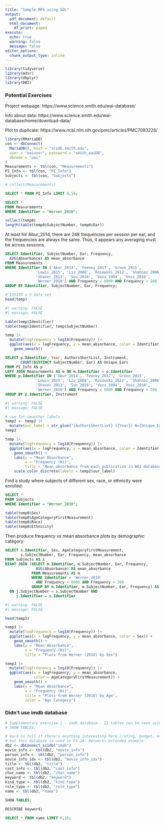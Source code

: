 ```yaml
---
title: "Sample MP4 using SQL"
output:
  pdf_document: default
  html_document:
    df_print: paged
execute:
  echo: true
  warning: false
  message: false
editor_options:
  chunk_output_type: inline
---
```


```r
library(tidyverse)
library(mdsr)
library(dbplyr)
library(DBI)
```


### Potential Exercises

Project webpage: https://www.science.smith.edu/wai-database/

Info about data: https://www.science.smith.edu/wai-database/home/download-data/

Plot to duplicate: https://www.ncbi.nlm.nih.gov/pmc/articles/PMC7093226/



```r
library(RMariaDB)
con <- dbConnect(
  MariaDB(), host = "scidb.smith.edu",
  user = "waiuser", password = "smith_waiDB", 
  dbname = "wai"
)
Measurements <- tbl(con, "Measurements")
PI_Info <- tbl(con, "PI_Info")
Subjects <- tbl(con, "Subjects")

# collect(Measurements)
```


```sql
SELECT * FROM PI_Info LIMIT 0,10;
```

```sql
SELECT * 
FROM Measurements 
WHERE Identifier = "Werner_2010";
```

```r
collect(temp0)
length(table(temp0$SubjectNumber, temp0$Ear))
```

At least for Abur_2014, there are 248 frequencies per session per ear, and the frequencies are always the same.  Thus, it appears any averaging must be across sessions.

```sql
SELECT Identifier, SubjectNumber, Ear, Frequency,
  AVG(Absorbance) AS mean_absorbance
FROM Measurements
WHERE Identifier IN ('Abur_2014', 'Feeney_2017', 'Groon_2015',
              'Lewis_2015', 'Liu_2008', 'Rosowski_2012', 'Shahnaz_2006',
              'Shaver_2013', 'Sun_2016', 'Voss_1994', 'Voss_2010',
              'Werner_2010') AND Frequency < 8000 AND Frequency > 200
GROUP BY Identifier, SubjectNumber, Ear, Frequency;
```

```r
# 155103 x 5 data set
head(temp)
```

```r
#| warning: FALSE
#| message: FALSE  

table(temp$Identifier)
table(temp$Identifier, temp$SubjectNumber)

temp |>
  mutate(logFrequency = log10(Frequency)) |>
  ggplot(aes(x = logFrequency, y = mean_absorbance, color = Identifier)) +
    geom_smooth() 
```

```sql
SELECT p.Identifier, Year, AuthorsShortList, Instrument, 
       COUNT(DISTINCT SubjectNumber, Ear) AS Unique_Ears
FROM PI_Info AS p
LEFT JOIN Measurements AS m ON m.Identifier = p.Identifier
WHERE p.Identifier IN ('Abur_2014', 'Feeney_2017', 'Groon_2015',
              'Lewis_2015', 'Liu_2008', 'Rosowski_2012', 'Shahnaz_2006',
              'Shaver_2013', 'Sun_2016', 'Voss_1994', 'Voss_2010',
              'Werner_2010') AND Frequency < 8000 AND Frequency > 200
GROUP BY p.Identifier, Instrument
```

```r
#| warning: FALSE
#| message: FALSE  

# use for smoother labels
temp2 <- temp2 |>
  mutate(our_label = str_glue("{AuthorsShortList} ({Year}) N={Unique_Ears}; {Instrument}"))
temp2

temp |>
  mutate(logFrequency = log10(Frequency)) |>
  ggplot(aes(x = logFrequency, y = mean_absorbance, color = Identifier)) +
    geom_smooth() +
    labs(y = "Mean Absorbance",
         x = "Frequency (Hz)",
         title = "Mean absorbance from each publication in WAI database") +
    scale_color_discrete(labels = temp2$our_label)
```



Find a study where subjects of different sex, race, or ethnicity were enrolled:

```sql
SELECT * 
FROM Subjects 
WHERE Identifier = "Werner_2010";
```

```r
table(temp0$Sex)
table(temp0$AgeCategoryFirstMeasurement)
table(temp0$Race)
table(temp0$Ethnicity)
```

Then produce frequency vs mean absorbance plots by demographic category:

```sql
SELECT s.Identifier, Sex, AgeCategoryFirstMeasurement, 
       s.SubjectNumber, Ear, Frequency, mean_absorbance
FROM Subjects AS s
RIGHT JOIN (SELECT m.Identifier, m.SubjectNumber, Ear, Frequency,
              AVG(Absorbance) AS mean_absorbance
            FROM Measurements AS m
            WHERE Identifier = 'Werner_2010' 
              AND Frequency < 8000 AND Frequency > 200
            GROUP BY m.Identifier, m.SubjectNumber, Ear, Frequency) AS j
  ON j.SubjectNumber = s.SubjectNumber AND
     j.Identifier = s.Identifier
```

```r
#| warning: FALSE
#| message: FALSE  

head(temp3)

temp3 |>
  mutate(logFrequency = log10(Frequency)) |>
  ggplot(aes(x = logFrequency, y = mean_absorbance, color = Sex)) +
    geom_smooth() +
    labs(y = "Mean Absorbance",
         x = "Frequency (Hz)",
         title = "Plots from Werner (2010) by Sex")

temp3 |>
  mutate(logFrequency = log10(Frequency)) |>
  ggplot(aes(x = logFrequency, y = mean_absorbance, 
             color = AgeCategoryFirstMeasurement)) +
    geom_smooth() +
    labs(y = "Mean Absorbance",
         x = "Frequency (Hz)",
         title = "Plots from Werner (2010) by Age",
         color = "Age Category")
```




### Didn't use imdb database

```r
# Supplementary exercise 1 - imdb database.  21 tables can be seen using
# SHOW TABLES.  

# Hard to tell if there's anything interesting here (rating, budget, etc.),
# but this database is used in Ch 20: Networks extended example
db2 <- dbConnect_scidb("imdb")
movie_info <- tbl(db2, "movie_info")
person_info <- tbl(db2, "person_info")
movie_info_idx <- tbl(db2, "movie_info_idx")
title <- tbl(db2, "title")
cast_info <- tbl(db2, "cast_info")
char_name <- tbl(db2, "char_name")
keyword <- tbl(db2, "keyword")
kind_type <- tbl(db2, "kind_type")
role_type <- tbl(db2, "role_type")
name <- tbl(db2, "name")

```

```sql
SHOW TABLES;
```

```sql
DESCRIBE keyword;
```

```sql
SELECT * FROM name LIMIT 0,10;
```
